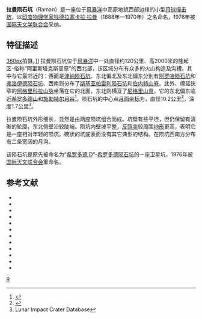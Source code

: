 {{lunar crater data|
 image=Raman crater 4157 h3.jpg|
 caption=[[月球轨道器4号|月球轨道器4号]]拍摄的图像|
 latitude=27.0|
 N_or_S=N|
 longitude=55.1|
 E_or_W=W|
 diameter=10 公里|
 depth=1.7公里|
 colong=55|
 eponym=[[钱德拉塞卡拉·拉曼|钱德拉塞卡拉·拉曼]]}}
'''拉曼陨石坑'''（Raman）是一座位于[[风暴洋|风暴洋]]中高原地貌西部边缘的小型[[月球|月球]][[撞击坑|撞击坑]]，以[[印度|印度]][[物理学家|物理学家]][[钱德拉塞卡拉·拉曼|钱德拉塞卡拉·拉曼]]（1888年—1970年）之名命名，1976年被[[国际天文学联合会|国际天文学联合会]]采纳。

==特征描述==
[[image:Dorsa_Burnet_-_LROC_-_WAC.JPG|360px]]拍摄。]]
拉曼陨石坑位于[[风暴洋|风暴洋]]中一处直径约120公里、高2000米的隆起区-俗称“阿里斯塔克斯高原”的西北部，该区域分布有众多的火山构造及沟槽。其中与它最邻近的：西面是[[津纳陨石坑|津纳陨石坑]]、东北偏北及东北偏东分别有[[阿罗哈陨石坑|阿罗哈陨石坑]]和[[弗洛伊德陨石坑|弗洛伊德陨石坑]]、西南则分布了[[斯基亚帕雷利陨石坑|斯基亚帕雷利陨石坑]]和[[伯内特山脊|伯内特山脊]]。此外、绵延狭窄的[[阿格里科拉山脉|阿格里科拉山脉]]坐落在它的北面，东北则横亘了[[尼格里山脊|尼格里山脊]]，它的东北偏东临近[[希罗多德山|希罗多德山]]和[[施勒特尔月谷|施勒特尔月谷]]<ref>{{Cite web |url=http://planetarynames.wr.usgs.gov/images/Lunar/lac_38_lo.pdf |title=Crater Roman on LAC-38 map |accessdate=2016-06-10 |archive-date=2013-02-20 |archive-url=https://web.archive.org/web/20130220151631/http://planetarynames.wr.usgs.gov/images/Lunar/lac_38_lo.pdf |dead-url=no }}</ref>。陨石坑的中心点[[月面坐标|月面坐标]]为{{Coord|26.96|N|55.16|W|globe:Moon|nogoogle=1|noosm=1}}，直径10.2公里<ref name="IAU">{{Cite web |url=http://planetarynames.wr.usgs.gov/Feature/4935 |title=Directory of the International Astronomical Union |accessdate=2016-06-10 |archive-date=2016-01-29 |archive-url=https://web.archive.org/web/20160129070402/http://planetarynames.wr.usgs.gov/Feature/4935 |dead-url=no }}</ref>，深度1.7公里<ref name=LICD>Lunar Impact Crater Database</ref>。

拉曼陨石坑外形细长，显然是由两座陨坑组合而成。坑壁有些平坦，但仍保留有清晰的轮廓，东北侧壁沿较陡峭。陨坑内壁坡平整，[[反照率|反照率]]较周围[[地势|地形]]更高，表明它是一座相对年轻的陨坑。碗状的坑底表面没有其它典型的结构。在陨坑西南方分布有二条宽阔的月沟。

该陨石坑是原先被命名为“[[希罗多德陨石坑|希罗多德 D]]”-[[希罗多德陨石坑|希罗多德陨石坑]]的一座卫星坑，1976年被[[国际天文联合会|国际天文联合会]]重命名。{{clear}}

==参考文献==
{{reflist}}
{{refbegin}}
* {{cite book
  | last1 = Andersson
  | first1 = L. E.
  | last2 = Whitaker
  | first2 = E. A.
  | authorlink2 = Ewen Whitaker
  | date = 1982
  | title = [[NASA|NASA]] Catalogue of Lunar Nomenclature
  | publisher = NASA RP-1097
  | ref = harv
  }}
* {{cite web
  | last = Blue
  | first = Jennifer
  | date = July 25, 2007
  | title = Gazetteer of Planetary Nomenclature
  | publisher = [[United_States_Geological_Survey|USGS]]
  | url = http://planetarynames.wr.usgs.gov/
  | accessdate = 2007-08-05
  | ref = harv
  | archive-date = 2019-12-13
  | archive-url = https://web.archive.org/web/20191213141228/https://planetarynames.wr.usgs.gov/
  | dead-url = no
  }}
* {{cite book
  | last1 = Bussey
  | first1 = B.
  | authorlink1 = Ben Bussey
  | last2 = Spudis
  | first2 = P.
  | authorlink2 = Paul Spudis
  | date = 2004
  | title = The Clementine Atlas of the Moon
  | publisher = Cambridge University Press
  | location = New York
  | isbn = 978-0-521-81528-4
  | ref = harv
  }}
* {{cite book
  | last1 = Cocks
  | first1 = Elijah E.
  | last2 = Cocks
  | first2 = Josiah C.
  | date = 1995
  | title = Who's Who on the Moon: A Biographical Dictionary of Lunar Nomenclature
  | url = https://archive.org/details/isbn_9780936389271
  | publisher = Tudor Publishers
  | isbn = 978-0-936389-27-1
  | ref = harv
  }}
* {{cite web
  | last = McDowell
  | first = Jonathan
  | date = July 15, 2007
  | url = http://host.planet4589.org/astro/lunar/
  | title = Lunar Nomenclature
  | publisher = Jonathan's Space Report
  | accessdate = 2007-10-24
  | ref = harv
  | archive-date = 2019-06-21
  | archive-url = https://web.archive.org/web/20190621012337/http://host.planet4589.org/astro/lunar/
  | dead-url = no
  }}
* {{cite journal| last1 = Menzel| first1 = D. H.| last2 = Minnaert| first2 = M.| last3 = Levin| first3 = B.| last4 = Dollfus| first4 = A.| last5 = Bell| first5 = B.| title = Report on Lunar Nomenclature by the Working Group of Commission 17 of the IAU| doi = 10.1007/BF00171763| journal = Space Science Reviews| volume = 12| issue = 2| pages = 136–186| year = 1971| pmid = | pmc =| bibcode = 1971SSRv...12..136M| ref = harv}}
* {{cite book
  | first = Patrick
  | last = Moore
  | authorlink = Patrick Moore
  | date = 2001
  | title = On the Moon
  | url = https://archive.org/details/patrickmooreonmo00patr
  | publisher = Sterling Publishing Co
  | isbn = 978-0-304-35469-6
  | ref = harv
  }}
* {{cite book
  | first = Fred W.
  | last = Price
  | date = 1988
  | title = The Moon Observer's Handbook
  | publisher = Cambridge University Press
  | isbn = 978-0-521-33500-3
  | ref = harv
  }}
* {{cite book
  | last = Rükl
  | first = Antonín
  | authorlink = Antonín Rükl
  | date = 1990
  | title = Atlas of the Moon
  | publisher = Kalmbach Books
  | isbn = 978-0-913135-17-4
  | ref = harv
  }}
* {{cite book
  | last = Webb
  | first = Rev. T. W.
  | authorlink = Thomas William Webb
  | date = 1962
  | title = Celestial Objects for Common Telescopes
  | url = https://archive.org/details/celestialobjects00webb
  | edition = 6th revised
  | publisher = Dover
  | isbn = 978-0-486-20917-3
  | ref = harv
  }}
* {{cite book
  | first = Ewen A.
  | last = Whitaker
  | authorlink = Ewen Whitaker
  | date = 1999
  | title = Mapping and Naming the Moon
  | publisher = Cambridge University Press
  | isbn = 978-0-521-62248-6
  | ref = harv
  }}
* {{cite book
  | first = Peter T.
  | last = Wlasuk
  | date = 2000
  | title = Observing the Moon
  | publisher = Springer
  | isbn = 978-1-85233-193-1
  | ref = harv
 }}
{{refend}}

[[Category:月球環形山|R]]
{{月球環形山 (R-S)}}